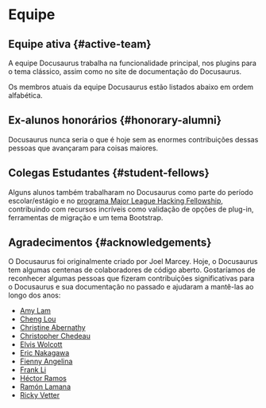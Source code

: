 # Equipe


## Equipe ativa {#active-team}

A equipe Docusaurus trabalha na funcionalidade principal, nos plugins para o tema clássico, assim como no site de documentação do Docusaurus.

Os membros atuais da equipe Docusaurus estão listados abaixo em ordem alfabética.

<ActiveTeamRow />

## Ex-alunos honorários {#honorary-alumni}

Docusaurus nunca seria o que é hoje sem as enormes contribuições dessas pessoas que avançaram para coisas maiores.

<HonoraryAlumniTeamRow />

## Colegas Estudantes {#student-fellows}

Alguns alunos também trabalharam no Docusaurus como parte do período escolar/estágio e no [programa Major League Hacking Fellowship](https://fellowship.mlh.io/), contribuindo com recursos incríveis como validação de opções de plug-in, ferramentas de migração e um tema Bootstrap.

<StudentFellowsTeamRow />

## Agradecimentos {#acknowledgements}

O Docusaurus foi originalmente criado por Joel Marcey. Hoje, o Docusaurus tem algumas centenas de colaboradores de código aberto. Gostaríamos de reconhecer algumas pessoas que fizeram contribuições significativas para o Docusaurus e sua documentação no passado e ajudaram a mantê-las ao longo dos anos:

- [Amy Lam](https://github.com/amyrlam)
- [Cheng Lou](https://github.com/chenglou)
- [Christine Abernathy](https://github.com/caabernathy)
- [Christopher Chedeau](https://github.com/vjeux)
- [Elvis Wolcott](https://github.com/elviswolcott)
- [Eric Nakagawa](https://github.com/ericnakagawa)
- [Fienny Angelina](https://github.com/fiennyangeln)
- [Frank Li](https://github.com/deltice)
- [Héctor Ramos](https://github.com/hramos)
- [Ramón Lamana](https://github.com/rlamana)
- [Ricky Vetter](https://github.com/rickyvetter)
